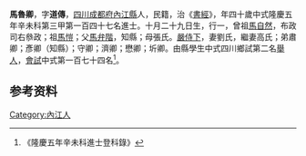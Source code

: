 {{Otheruses|other=名为马鲁卿的其他人物|马益臧}}
{{明清人物信息框
| 姓名 = 馬魯卿
| 原名 =
| 圖片名稱= 
| 圖片大小 =
| 圖片說明 = 
| 最高職務 =
| 國家 = 大明 
| 爵位 =
| 籍貫 = [[四川|四川]][[成都府|成都府]][[內江縣|內江縣]]
| 族裔 = 
| 字號 = 
| 諡號 =
| 出生日期 = 十月二十九日
| 出生地點 =
| 逝世日期 = 卒年不詳 
| 逝世地點 =
| 墓葬 =
| 配偶 = 劉氏高氏
| 親屬 = 曾祖[[馬自然|馬自然]]，祖[[馬愷|馬愷]]，父[[馬弁階|馬弁階]]，母張氏
| 出身 =
* 隆慶五年辛未科同進士出身
| 經歷 =
| 著作 = 
}}
'''馬魯卿'''{{BD|1532年||？年||}}，字'''道傳'''，[[四川|四川]][[成都府|成都府]][[內江縣|內江縣]]人，民籍，治《[[書經|書經]]》，年四十歲中式隆慶五年辛未科第三甲第一百四十七名進士。十月二十九日生，行一，曾祖[[馬自然|馬自然]]，布政司右叅政；祖[[馬愷|馬愷]]；父[[馬弁階|馬弁階]]，知縣；母張氏。[[嚴侍下|嚴侍下]]，妻劉氏，繼妻高氏；弟肅卿；彥卿（知縣）；守卿；濟卿；懋卿；圻卿。由縣學生中式四川鄉試第二名[[舉人|舉人]]，[[會試|會試]]中式第一百七十四名<ref>《隆慶五年辛未科進士登科錄》</ref>。

== 参考资料 ==
{{reflist}}

{{隆慶五年辛未科殿试金榜}}

{{Authority control}}

{{DEFAULTSORT:}}
[[Category:內江人|Category:內江人]]


{{明朝人物小作品}}